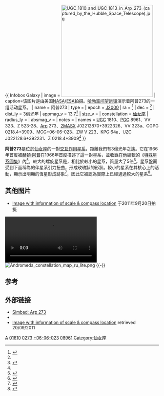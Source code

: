 {{ Infobox Galaxy
| image = [[Image:UGC_1810_and_UGC_1813_in_Arp_273_(captured_by_the_Hubble_Space_Telescope).jpg|300px]]
| caption=该图片是由美国[[NASA|NASA]]/[[ESA|ESA]]拍摄。[[哈勃空间望远镜|哈勃空间望远镜]]演示着阿普273的一组活动星系。
| name = 阿普273
| type = 
| epoch = [[J2000|J2000]]
| ra = {{RA|02|21|28.703}}<ref name="simbad">{{cite web
  | title=SIMBAD Astronomical Database
  | work=Results for Arp 273
  | url=http://simbad.u-strasbg.fr/simbad/sim-basic?Ident=Arp+273
  | accessdate=2011-04-20
  | archive-date=2014-12-17
  | archive-url=https://web.archive.org/web/20141217035756/http://simbad.u-strasbg.fr/simbad/sim-basic?Ident=Arp+273
  | dead-url=no
  }}</ref>
| dec = {{DEC|+39|22|32.65}}<ref name="simbad" />
| dist_ly = 3億光年
| appmag_v = 13.7<ref>{{cite web|title=NASA/IPAC Extragalactic Database|url=http://ned.ipac.caltech.edu/cgi-bin/objsearch?objname=Arp+273&extend=no&list_limit=5#BasicData_0|accessdate=2018-06-27}}</ref>
| size_v = 
| constellation  = [[仙女座|仙女座]]
| radius_ly = 
| absmag_v = 
| notes = 
| names = [[Uppsala_General_Catalogue|UGC]] 1810、[[Principal_Galaxies_Catalogue|PGC]] 8961、VV 323、Z 523-28、[[特殊星系圖集|Arp]] 273、[[2MASS|2MASX]] J02212870+3922326、VV 323a、CGPG 0218.4+3909、[[Morphological_Catalogue_of_Galaxies|MCG]]+06-06-023、ZW V 223、KPG 64a、UZC J022128.6+392231、Z 0218.4+3909<ref name="simbad"/>
}}

[[Category:螺旋星系|A]]
'''阿普273'''是位於[[仙女座|仙女座]]的一對[[交互作用星系|交互作用星系]]，距離我們有3億光年之遙。它在1966年首度被[[赫頓·阿普|赫頓·阿普]]在1966年首度描述了這一對星系，並收錄在他編輯的《[[特殊星系圖集|特殊星系圖集]]》內<ref>{{cite web|title=Interacting galaxies Arp 273|url=http://www.noao.edu/image_gallery/html/im0011.html|publisher=National Optical Astronomy Observatory|accessdate=2011-04-21|archive-date=2012-08-25|archive-url=https://www.webcitation.org/6ABzSrDJe?url=http://www.noao.edu/image_gallery/html/im0011.html|dead-url=no}}</ref>。較大的螺旋星系是{{link-en|UGC 1810|UGC 1810}}，相比於較小的星系，質量大了5倍<ref>{{cite web|title=A galactic rose highlights Hubble's 21st anniversary|url=http://www.spacetelescope.org/news/heic1107/|accessdate=2011-04-21|first1=Oli|last1=Usher|first2=Ray|last2=Villard|date=2011-04-20| archiveurl= https://web.archive.org/web/20110516024825/http://spacetelescope.org/news/heic1107/| archivedate= 2011-05-16| url-status= live}}</ref>。星系盤面受到下面稱為{{link-en|UGC 1813|UGC 1813}}的伴星系引力扭曲，形成玫瑰狀的形狀。較小的星系在其核心上的活動，顯示出明顯的恆星形成跡象<ref>{{cite web|title=NASA's Hubble Celebrates 21st Anniversary with "Rose" of Galaxies|url=http://hubblesite.org/newscenter/archive/releases/2011/11/video/b/|publisher=HubbleSite|accessdate=2011-04-21|date=2011-04-20|archive-date=2012-08-25|archive-url=https://www.webcitation.org/6ABzUNVuT?url=http://hubblesite.org/newscenter/archive/releases/2011/11/video/b/|dead-url=no}}</ref>，因此它被認為實際上已經通過較大的星系<ref>{{cite web|title=A galactic rose highlights Hubble's 21st anniversary|url=http://www.physorg.com/news/2011-04-galactic-rose-highlights-hubble-21st.html|publisher=physorg.com|accessdate=2011-04-21|date=2011-04-21|archive-date=2012-08-25|archive-url=https://www.webcitation.org/6ABzV6kg5?url=http://phys.org/news/2011-04-galactic-rose-highlights-hubble-21st.html|dead-url=no}}</ref>。

==其他图片==
*[http://hubblesite.org/newscenter/archive/releases/2011/11/image/b/format/web_print/ Image with information of scale & compass location ] {{Wayback|url=http://hubblesite.org/newscenter/archive/releases/2011/11/image/b/format/web_print/ |date=20131016233849 }} 于2011年9月20日拍摄
[[File:Arp_273_Zoom_Sequence.ogv|thumb]]
[[File:Andromeda_constellation_map_ru_lite.png|thumb]]
{{-}}

==参考==
{{Reflist}}

==外部链接==
{{Commons category|Arp 273}}
* [http://simbad.u-strasbg.fr/simbad/sim-basic?Ident=Arp+273 Simbad: Arp 273] {{Wayback|url=http://simbad.u-strasbg.fr/simbad/sim-basic?Ident=Arp+273 |date=20141217035756 }}
* {{youtube|id=l-y1euiI8gg|title=Space Fan News #19: Hubble Turns 21}}
*[http://hubblesite.org/newscenter/archive/releases/2011/11/image/b/format/web_print/ Image with information of scale & compass location] {{Wayback|url=http://hubblesite.org/newscenter/archive/releases/2011/11/image/b/format/web_print/ |date=20131016233849 }} retrieved 20/09/2011

{{Catalogs|UGC=1810|Arp=273}}

[[Category:UGC天體|01810]]
[[Category:阿普天體|0273]]
[[Category:MCG天體|+06-06-023]]
[[Category:PGC天體|08961]]
[[Category:仙女座|Category:仙女座]]

{{galaxy-stub}}